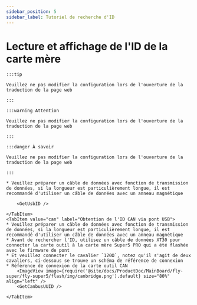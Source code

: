 ```yaml
---
sidebar_position: 5
sidebar_label: Tutoriel de recherche d'ID
---
```










# Lecture et affichage de l'ID de la carte mère

    :::tip

    Veuillez ne pas modifier la configuration lors de l'ouverture de la traduction de la page web

    :::

    :::warning Attention

    Veuillez ne pas modifier la configuration lors de l'ouverture de la traduction de la page web

    :::

    :::danger À savoir

    Veuillez ne pas modifier la configuration lors de l'ouverture de la traduction de la page web

    :::

<Tabs>
    <TabItem value="usb" label="Obtention de l'ID USB" default>
        
    * Veuillez préparer un câble de données avec fonction de transmission de données, si la longueur est particulièrement longue, il est recommandé d'utiliser un câble de données avec un anneau magnétique
    
        <GetUsbID />
        
    </TabItem>
    <TabItem value="can" label="Obtention de l'ID CAN via pont USB">
    * Veuillez préparer un câble de données avec fonction de transmission de données, si la longueur est particulièrement longue, il est recommandé d'utiliser un câble de données avec un anneau magnétique
    * Avant de rechercher l'ID, utilisez un câble de données XT30 pour connecter la carte outil à la carte mère Super5 PRO qui a été flashée avec le firmware de pont
    * Et veuillez connecter le cavalier `120Ω`, notez qu'il s'agit de deux cavaliers, ci-dessous se trouve un schéma de référence de connexion
    * Référence de connexion de la carte outil CAN
        <ImageView image={require('@site/docs/ProductDoc/MainBoard/fly-super/fly-super5/flash/img/canbridge.png').default} size="80%" align="left" />   
        <GetCanbusUUID />

    </TabItem>
</Tabs>